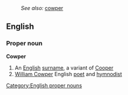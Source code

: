 :''See also:'' [[cowper]]
==English==
[[Category:English proper nouns]]
===Proper noun===
'''Cowper'''
#An [[English]] [[surname]], a variant of [[Cooper]]
#[[w:William Cowper|William Cowper]] English [[poet]] and [[hymnodist]]